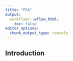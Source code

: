 ```yaml
---
title: "PCA"
output:
  workflowr::wflow_html:
    toc: false
editor_options:
  chunk_output_type: console
---
```


## Introduction

```r

```

